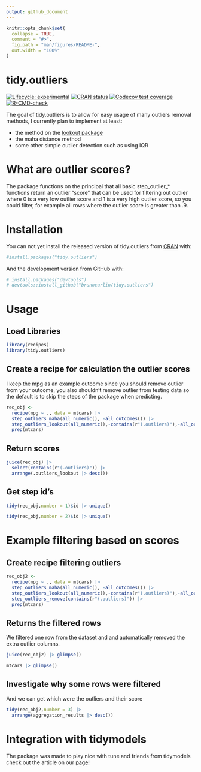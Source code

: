 ```yaml
---
output: github_document
---
```


<!-- README.md is generated from README.Rmd. Please edit that file -->

```r
knitr::opts_chunk$set(
  collapse = TRUE,
  comment = "#>",
  fig.path = "man/figures/README-",
  out.width = "100%"
)
```

# tidy.outliers

<!-- badges: start -->
[![Lifecycle: experimental](https://img.shields.io/badge/lifecycle-experimental-orange.svg)](https://www.tidyverse.org/lifecycle/#experimental)
[![CRAN status](https://www.r-pkg.org/badges/version/tidy.outliers)](https://CRAN.R-project.org/package=tidy.outliers)
[![Codecov test coverage](https://codecov.io/gh/brunocarlin/tidy.outliers/branch/master/graph/badge.svg)](https://codecov.io/gh/brunocarlin/tidy.outliers?branch=master)
[![R-CMD-check](https://github.com/brunocarlin/tidy.outliers/workflows/R-CMD-check/badge.svg)](https://github.com/brunocarlin/tidy.outliers/actions)
<!-- badges: end -->

The goal of tidy.outliers is to allow for easy usage of many outliers removal methods, I currently plan to implement at least:


-   the method on the [lookout package](https://github.com/Sevvandi/lookout)
-   the maha distance method
-   some other simple outlier detection such as using IQR


# What are outlier scores?

The package functions on the principal that all basic step_outlier_* functions return an outlier "score" that can be used for filtering out outlier where 0 is a very low outlier score and 1 is a very high outlier score, so you could filter, for example all rows where the outlier score is greater than .9.


# Installation

You can not yet install the released version of tidy.outliers from [CRAN](https://CRAN.R-project.org) with:

``` r
#install.packages("tidy.outliers")
```

And the development version from GitHub with:

```r
# install.packages("devtools")
# devtools::install_github("brunocarlin/tidy.outliers")
```


# Usage

## Load Libraries

```r
library(recipes)
library(tidy.outliers)
```


## Create a recipe for calculation the outlier scores

I keep the mpg as an example outcome since you should remove outlier from your outcome, you also shouldn't remove outlier from testing data so the default is to skip the steps of the package when predicting.

```r
rec_obj <-
  recipe(mpg ~ ., data = mtcars) |>
  step_outliers_maha(all_numeric(), -all_outcomes()) |>
  step_outliers_lookout(all_numeric(),-contains(r"(.outliers)"),-all_outcomes()) |> 
  prep(mtcars)
```


## Return scores

```r
juice(rec_obj) |> 
  select(contains(r"(.outliers)")) |> 
  arrange(.outliers_lookout |> desc())
```
## Get step id's

```r
tidy(rec_obj,number = 1)$id |> unique()
```
```r
tidy(rec_obj,number = 2)$id |> unique()
```

# Example filtering based on scores

## Create recipe filtering outliers

```r
rec_obj2 <-
  recipe(mpg ~ ., data = mtcars) |>
  step_outliers_maha(all_numeric(), -all_outcomes()) |>
  step_outliers_lookout(all_numeric(),-contains(r"(.outliers)"),-all_outcomes()) |> 
  step_outliers_remove(contains(r"(.outliers)")) |> 
  prep(mtcars)
```


## Returns the filtered rows 

We filtered one row from the dataset and and automatically removed the extra outlier columns.

```r
juice(rec_obj2) |> glimpse()
```
```r
mtcars |> glimpse()
```

## Investigate why some rows were filtered

And we can get which were the outliers and their score

```r
tidy(rec_obj2,number = 3) |> 
  arrange(aggregation_results |> desc())
```

# Integration with tidymodels

The package was made to play nice with tune and friends from tidymodels check out the article on our [page](https://brunocarlin.github.io/tidy.outliers/articles/integration_tidymodels.html)!
